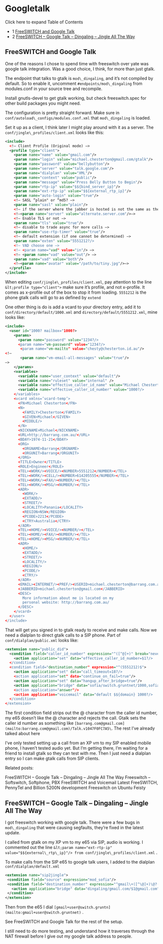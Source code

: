 
# Googletalk 

 

Click here to expand Table of Contents

* 1 [FreeSWITCH and Google Talk](#freeswitch-and-google-talk)
* 2 [FreeSWITCH – Google Talk – Dingaling – Jingle All The Way](#freeswitch--google-talk--dingaling--jingle-all-the-way)

## FreeSWITCH and Google Talk

One of the reasons I chose to spend time with freeswitch over yate was google talk integration. Was a good choice, I think, for more than just gtalk.

The endpoint that talks to gtalk is `mod\_dingaling`, and it’s not compiled by default. So to enable it, uncomment `#endpoints/mod\_dingaling`
from modules.conf in your source tree and recompile.

Install gnutls-devel to get gtalk working, but check freeswitch.spec for other build packages you might need.

The configuration is pretty straight forward. Make sure in `conf/autoload\_configs/modules.conf.xml` that `mod\_dingaling` is loaded.

Set it up as a client, I think later I might play around with it as a server. The `conf/jingle\_profiles/client.xml` looks like this:

```xml
<include>
  <!– Client Profile (Original mode) –>
  <profile type="client">
    <param name="name" value="gmail.com"/>
    <param name="login" value="michael.chesterton@gmail.com/gtalk"/>
    <param name="password" value="bellybutton"/>
    <param name="server" value="talk.google.com"/>
    <param name="dialplan" value="XML"/>
    <param name="context" value="public"/>
    <param name="message" value="Press Belly Button to Begin"/>
    <param name="rtp-ip" value="$${bind_server_ip}"/>
    <param name="ext-rtp-ip" value="$${external_rtp_ip}"/>
    <param name="auto-login" value="true"/>
    <!– SASL “plain" or “md5? –>
    <param name="sasl" value="plain"/>
    <!– if the server where the jabber is hosted is not the same as the one in the jid –>
    <!–<param name="server" value="alternate.server.com"/>–>
    <!– Enable TLS or not –>
    <param name="tls" value="true"/>
    <!– disable to trade async for more calls –>
    <param name="use-rtp-timer" value="true"/>
    <!– default extension (if one cannot be determined) –>
    <param name="exten" value="5551212?/>
    <!– VAD choose one –>
    <!– <param name="vad" value="in"/> –>
    <!– <param name="vad" value="out"/> –>
    <param name="vad" value="both"/>
    <!–<param name="avatar" value="/path/to/tiny.jpg"/>–>
  </profile>
</include>
```

  
When editing `conf/jingle\_profiles/client.xml`, pay attention to the line `&lt;profile type="client">`
make sure it’s profile, and not x-profile. It comes as x-profile out of the box to stop it from loading. `5551212` is the phone gtalk calls will go to as defined by `extend`

One other thing is do is add a vcard to your directory entry, add it to `conf/directory/default/1000.xml` and `directory/default/5551212.xml`, mine looks like:

```xml
<include>
  <user id="1000? mailbox="1000?>
    <params>
      <param name="password" value="1234?/>
      <param name="vm-password" value="1234?/>
       <param name="vm-mailto" value="chesty@chesterton.id.au"/>
<!–
       <param name="vm-email-all-messages" value="true"/>
–>
    </params>
    <variables>
      <variable name="user_context" value="default"/>
      <variable name="ruleset" value="internal" />
      <variable name="effective_caller_id_name" value="Michael Chesterton"/>
      <variable name="effective_caller_id_number" value="1000?/>
    </variables>
    <vcard xmlns=’vcard-temp’>
      <FN>Michael Chesterton</FN>
      <N>
        <FAMILY>Chesterton</FAMILY>
        <GIVEN>Michael</GIVEN>
        <MIDDLE/>
      </N>
      <NICKNAME>Michael</NICKNAME>
      <URL>http://barrang.com.au/</URL>
      <BDAY>1974-11-21</BDAY>
      <ORG>
        <ORGNAME>Barrang</ORGNAME>
        <ORGUNIT>Barrang</ORGUNIT>
      </ORG>
      <TITLE>Owner</TITLE>
      <ROLE>Engineer</ROLE>
      <TEL><WORK/><VOICE/><NUMBER>5551212</NUMBER></TEL>
      <TEL><WORK/><CELL/><NUMBER>614205555</NUMBER></TEL>
      <TEL><WORK/><FAX/><NUMBER/></TEL>
      <TEL><WORK/><MSG/><NUMBER/></TEL>
      <ADR>
        <WORK/>
        <EXTADD/>
        <STREET/>
        <LOCALITY>Panania</LOCALITY>
        <REGION>NSW</REGION>
        <PCODE>2213</PCODE>
        <CTRY>Australia</CTRY>
      </ADR>
      <TEL><HOME/><VOICE/><NUMBER/></TEL>
      <TEL><HOME/><FAX/><NUMBER/></TEL>
      <TEL><HOME/><MSG/><NUMBER/></TEL>
      <ADR>
        <HOME/>
        <EXTADD/>
        <STREET/>
        <LOCALITY/>
        <REGION/>
        <PCODE/>
        <CTRY/>
      </ADR>
      <EMAIL><INTERNET/><PREF/><USERID>michael.chesterton@barrang.com.au</USERID></EMAIL>
      <JABBERID>michael.chesterton@gmail.com</JABBERID>
      <DESC>
        More information about me is located on my
        personal website: http://barrang.com.au/
      </DESC>
    </vcard>
  </user>
</include>
```

That will get you signed in to gtalk ready to receive and make calls. Now we need a dialplan to direct gtalk calls to a SIP phone.
Part of `conf/dialplan/public.xml` looks like:

```xml
<extension name="public_did">
  <condition field="caller_id_number" expression="^([^@]+)" break="never">
    <action application="set" data="effective_caller_id_number=$1?/>
  </condition>
  <condition field="destination_number" expression="^(5551212)$">
    <action application="set" data="call_timeout=18?/>
    <action application="set" data="continue_on_fail=true"/>
    <action application="set" data="hangup_after_bridge=true"/>
    <action application="bridge" data="sofia/switch.gruntnet/1000,sofia/switch.gruntnet/1001?/>
    <action application="answer"/>
    <action application="voicemail" data="default $${domain} 1000?/>
  </condition>
</extension>
```

The first condition field strips out the @ character from the caller id number, my e65 doesn’t like the @ character and rejects the call.
Gtalk sets the caller id number as something like `[barrang.com@gmail.com](mailto:barrang.com@gmail.com)/Talk.v1047F0FC7A5\`.
The rest I’ve already talked about here

I’ve only tested setting up a call from an XP vm to my SIP enabled mobile phone, I haven’t tested audio yet.
But I’m getting there, I’m waiting for a friend to install gtalk so they can test with me.
Then I just need a dialplan entry so I can make gtalk calls from SIP clients.

Related posts:

FreeSWITCH – Google Talk – Dingaling – Jingle All The Way Freeswitch – Softswitch, Softphone, PBX FreeSWITCH and Voicemail Latest FreeSWITCH,
PennyTel and Billion 5200N development Freeswitch on Ubuntu Feisty


## FreeSWITCH – Google Talk – Dingaling – Jingle All The Way

I got freeswitch working with google talk. There were a few bugs in `mod\_dingaling` that were causing segfaults, they’re fixed in the latest update.

I called from gtalk on my XP vm to my e65 via SIP, audio is working. I commented out the line
`&lt;param name="ext-rtp-ip" value="$${external\_rtp\_ip}"/> from conf/jingle\_profiles/client.xml` .

To make calls from the SIP e65 to google talk users, I added to the dialplan `conf/dialplan/default.xml`

```xml
<extension name="sip2jingle">
 <condition field="source" expression="mod_sofia"/>
 <condition field="destination_number" expression="^gmail\+([^\@]+)\@?(.*)$">
   <action application="bridge" data="dingaling/gmail.com/$1@gmail.com"/>
 </condition>
</extension>
```

Then from the e65 I dial `[gmail+user@switch.gruntn](mailto:gmail+user@switch.gruntnet)` .

See FreeSWITCH and Google Talk for the rest of the setup.

I still need to do more testing, and understand how it traverses through the NAT firewall before I give out my google talk address to people.

  


